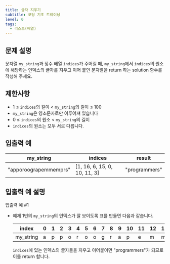 ```yaml
---
title: 글자 지우기
subtitle: 코딩 기초 트레이닝
level: 0
tags:
  - 리스트(배열)
---
```


## 문제 설명

문자열 `my_string`과 정수 배열 `indices`가 주어질 때, `my_string`에서 `indices`의 원소에 해당하는 인덱스의 글자를 지우고 이어 붙인 문자열을 return 하는 solution 함수를 작성해 주세요.

## 제한사항

- 1 ≤ `indices`의 길이 < `my_string`의 길이 ≤ 100
- `my_string`은 영소문자로만 이루어져 있습니다
- 0 ≤ `indices`의 원소 < `my_string`의 길이
- `indices`의 원소는 모두 서로 다릅니다.

## 입출력 예

| my_string             | indices                        | result        |
| --------------------- | ------------------------------ | ------------- |
| "apporoograpemmemprs" | \[1, 16, 6, 15, 0, 10, 11, 3\] | "programmers" |

## 입출력 예 설명

입출력 예 #1

- 예제 1번의 `my_string`의 인덱스가 잘 보이도록 표를 만들면 다음과 같습니다.

  | index     | 0   | 1   | 2   | 3   | 4   | 5   | 6   | 7   | 8   | 9   | 10  | 11  | 12  | 13  | 14  | 15  | 16  | 17  | 18  |
  | --------- | --- | --- | --- | --- | --- | --- | --- | --- | --- | --- | --- | --- | --- | --- | --- | --- | --- | --- | --- |
  | my_string | a   | p   | p   | o   | r   | o   | o   | g   | r   | a   | p   | e   | m   | m   | e   | m   | p   | r   | s   |

  `indices`에 있는 인덱스의 글자들을 지우고 이어붙이면 "programmers"가 되므로 이를 return 합니다.
